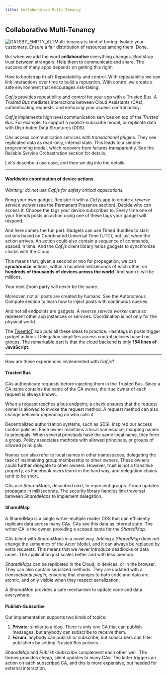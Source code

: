 ```yaml
---
title: Collaborative Multi-Tenancy
---
```


## Collaborative Multi-Tenancy

![GATSBY_EMPTY_ALT](../images/samuel-sianipar-scUBcasSvbE-unsplash.jpg)Multi-tenancy is kind of boring. Isolate your customers. Ensure a fair distribution of resources among them. Done.

But when we add the word **collaborative** everything changes. Bootstrap trust between strangers. Help them to communicate and share. The success of many apps depends on getting this right.

How to bootstrap trust? Repeatability and control. With repeatability we can link interactions over time to build a reputation. With control we create a safe environment that encourages risk-taking.

*Caf.js* provides repeatibility and control for your app with a  <Link to="/docs/documentation#trusted-bus">Trusted Bus</Link>. A *Trusted Bus* mediates interactions between  <Link to="/docs/documentation#cloud-assistant">Cloud Assistants (CAs)</Link>, authenticating requests, and enforcing your access control policy.

*Caf.js* implements high level communication services on top of the *Trusted Bus*. For example, to support a <Link to="/docs/documentation#publish-subscribe">publish-subscribe</Link> model, or <Link to="/docs/documentation#sharedmap">replicate data</Link> with Distributed Data Structures (DDS).

CAs access communication services with *transactional plugins*. They see replicated data as read-only, internal state. This leads to a simpler programming model, which recovers from failures transparently. See the <Link to="/orchestration">Reliable Service Orchestration</Link> section for details.

Let's describe a use case, and then we dig into the details.

<hr/>

#### Worldwide coordination of device actions

*Warning: do not use *Caf.js* for safety critical applications.*

Bring your own gadget. Register it with a *Caf.js* app to create a *reverse service worker* (see the <Link to="/permanent">Permanent Presence</Link> section). Decide who can access it. Choose the tags your device subscribes to. Every time one of your friends posts an action using one of these tags your gadget will respond.

And here comes the fun part. Gadgets can use <Link to="/docs/documentation#iot-device">Timed Bundles</Link> to start actions based on Coordinated Universal Time (UTC), not just when the action arrives. An action could also contain a sequence of commands, spaced in time. And the *Caf.js* <Link to="/docs/documentation#client">client library</Link> helps gadgets to synchronize clocks with the Cloud.

This means that, given a second or two for propagation, we can **synchronize** actions, within a hundred milliseconds of each other, on **hundreds of thousands of devices across the world**. And soon it will be millions.

Your next Zoom party will never be the same.

Moreover, not all posts are created by humans. See the <Link to="/autonomous">Autonomous Compute</Link> section to learn how to inject posts with continuous queries.

And not all endpoints are gadgets. A *reverse service worker* can also represent other app instances or services. Coordination is not only for the physical world.

The [TweetIoT](https://github.com/cafjs/caf_tweetiot.git) app puts all these ideas to practice. Hashtags in posts trigger gadget actions. Delegation simplifies access control policies based on groups.  The remarkable part is that the cloud backend is only **154 lines of JavaScript**.

<hr/>

How are these experiences implemented with *Caf.js*?

#### Trusted Bus

CAs authenticate requests before injecting them in the <Link to="/docs/documentation#trusted-bus">Trusted Bus</Link>. Since a CA name contains the name of the CA owner, the true owner of each request is always known.

When a request reaches a bus endpoint, a check ensures that the request owner is allowed to invoke the request method. A request method can also change behavior depending on who calls it.

Decentralized authorization systems, such as SDSI, inspired our access control policies. Each owner maintains a local namespace, mapping names to principals. When several principals have the same local name, they form a group. Policy associates methods with allowed principals, or groups of allowed principals.

Names can also refer to local names in other namespaces, delegating the task of maintaining group membership to other owners. These owners could further delegate to other owners. However, trust is not a transitive property, as Facebook users learnt in the hard way, and delegation chains tend to be short.

CAs use *SharedMaps*, described next, to represent groups. Group updates propagate in milliseconds. The security library handles link traversal between *SharedMaps* to implement delegation.

#### SharedMap

A <Link to="/docs/documentation#sharedmap">SharedMap</Link> is a single writer-multiple reader DDS that can efficiently replicate data across many CAs. CAs see this data as internal state. The writer CA is the owner, providing a scoped name for the *SharedMap*.

CAs blend with *SharedMaps* in a novel way. Adding a *SharedMap* does not change the semantics of the Actor Model, and it can always be replaced by extra requests. This means that we never introduce deadlocks or data races. The application just scales better and with less memory.

*SharedMaps* can be replicated in the Cloud, in devices, or in the browser. They can also contain serialized methods. They are updated with a *transactional plugin*, ensuring that changes to both code and data are atomic, and only visible when they respect serialization.

A *SharedMap* provides a safe mechanism to update code and data everywhere.

#### Publish-Subscribe

Our <Link to="/docs/documentation#publish-subscribe">implementation</Link> supports two kinds of topics:

1. **Private**: similar to a blog. There is only one CA that can publish messages, but anybody can subscribe to receive them.
2. **Forum**: anybody can publish or subscribe, but subscribers can filter publishers by setting *Trusted Bus* policies.

*SharedMap* and *Publish-Subscribe* complement each other well. The former provides cheap, silent updates to many CAs. The latter triggers an action on each subscribed CA, and this is more expensive, but needed for external interaction.

